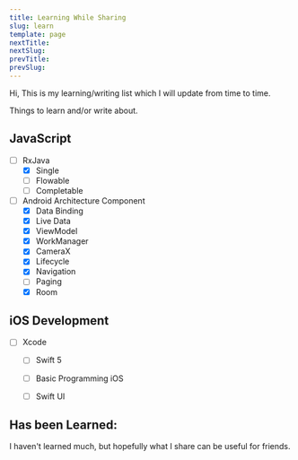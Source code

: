 ---
title: Learning While Sharing
slug: learn
template: page
nextTitle:
nextSlug:
prevTitle:
prevSlug:
---

Hi, This is my learning/writing list which I will update from time to time.

Things to learn and/or write about.

## JavaScript

- [ ] RxJava
  - [x] Single
  - [ ] Flowable
  - [ ] Completable
- [ ] Android Architecture Component
  - [x] Data Binding
  - [x] Live Data
  - [x] ViewModel
  - [x] WorkManager
  - [x] CameraX
  - [x] Lifecycle
  - [x] Navigation
  - [ ] Paging
  - [x] Room

## iOS Development

- [ ] Xcode
  - [ ] Swift 5
  - [ ] Basic Programming iOS
  - [ ] Swift UI


## Has been Learned:

I haven't learned much, but hopefully what I share can be useful for friends.

<!---
#### Youtube

[x] [CRUD Sqlite Using Anko](https://www.youtube.com/playlist?list=PLoNv-2zK-dzGM0tzXg9GqNCqYn4SbKZiQ)?
- [x] [Android Kotlin For Beginner](https://www.youtube.com/playlist?list=PLoNv-2zK-dzFXwOcizsWqMpTToU2stuMc)
-->

